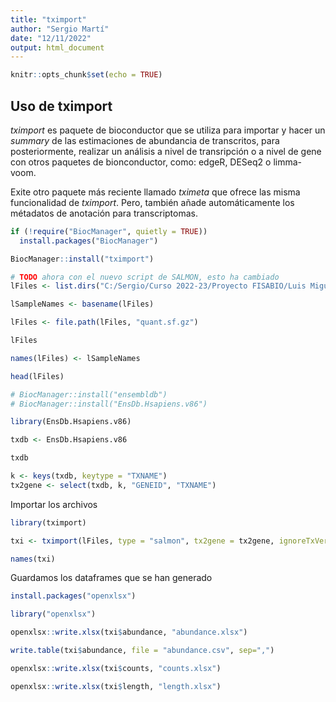 ```yaml
---
title: "tximport"
author: "Sergio Martí"
date: "12/11/2022"
output: html_document
---
```


```r
knitr::opts_chunk$set(echo = TRUE)
```

## Uso de tximport

*tximport* es paquete de bioconductor que se utiliza para importar y hacer un *summary* de las estimaciones de abundancia de transcritos, para posteriormente, realizar un análisis a nivel de transripción o a nivel de gene con otros paquetes de bionconductor, como: edgeR, DESeq2 o  limma-voom.

Exite otro paquete más reciente llamado *tximeta* que ofrece las misma funcionalidad de *tximport*. Pero, también añade automáticamente los métadatos de anotación para transcriptomas.


```r

if (!require("BiocManager", quietly = TRUE))
  install.packages("BiocManager")

BiocManager::install("tximport")

```

```r
# TODO ahora con el nuevo script de SALMON, esto ha cambiado
lFiles <- list.dirs("C:/Sergio/Curso 2022-23/Proyecto FISABIO/Luis Miguel/quants2", full.names = TRUE, recursive = FALSE)

lSampleNames <- basename(lFiles)

lFiles <- file.path(lFiles, "quant.sf.gz")

lFiles

names(lFiles) <- lSampleNames 

head(lFiles)
```

```r
# BiocManager::install("ensembldb")
# BiocManager::install("EnsDb.Hsapiens.v86")

library(EnsDb.Hsapiens.v86)

txdb <- EnsDb.Hsapiens.v86

txdb

k <- keys(txdb, keytype = "TXNAME")
tx2gene <- select(txdb, k, "GENEID", "TXNAME")
```


Importar los archivos

```r
library(tximport)

txi <- tximport(lFiles, type = "salmon", tx2gene = tx2gene, ignoreTxVersion = TRUE)

names(txi)

```

Guardamos los dataframes que se han generado

```r
install.packages("openxlsx")

library("openxlsx")

openxlsx::write.xlsx(txi$abundance, "abundance.xlsx")

write.table(txi$abundance, file = "abundance.csv", sep=",")

openxlsx::write.xlsx(txi$counts, "counts.xlsx")

openxlsx::write.xlsx(txi$length, "length.xlsx")
```

